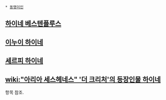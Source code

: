  * [[동명이인]]
== [[하이네 베스텐플루스]] ==
== [[이누이 하이네]] ==
== [[세르피 하이네]] ==
== [[wiki:"아리아 세스헤네스" '더 크리처'의 등장인물 하이네]] ==
항목 참조.
